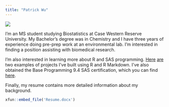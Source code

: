 ```yaml
---
title: "Patrick Wu"
---
```



![](avatar.JPG)


I'm an MS student studying Biostatistics at Case Western Reserve University. My Bachelor's degree was in Chemistry and I have three years of experience doing pre-prep work at an environmental lab. I'm interested in finding a position assisting with biomedical research.


I'm also interested in learning more about R and SAS programming. [Here](PatrickWu-Study1.html) [are](PatrickWu-Study1.html) two examples of projects I've built using R and R Markdown. I've also obtained the Base Programming 9.4 SAS certification, which you can find [here](https://www.youracclaim.com/badges/99db93af-c500-4580-a5db-03c41e282e4f/public_url).


Finally, my resume contains more detailed information about my background.


```r
xfun::embed_file('Resume.docx')
```

